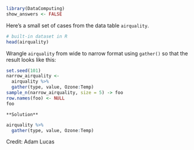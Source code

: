 ```r
library(DataComputing)
show_answers <- FALSE
```


Here's a small set of cases from the data table `airquality`.

```r
# built-in dataset in R
head(airquality)
```

Wrangle `airquality` from wide to narrow format using `gather()` so that the result looks like this:
```r
set.seed(101)
narrow_airquality <- 
  airquality %>% 
  gather(type, value, Ozone:Temp)
sample_n(narrow_airquality, size = 5) -> foo
row.names(foo) <- NULL
foo
```


```block
**Solution**
```

```r
airquality %>% 
  gather(type, value, Ozone:Temp)
```

Credit: Adam Lucas
